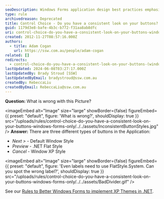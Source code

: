 ```yaml
---
seoDescription: Windows Forms application design best practices emphasize consistent button styles to create a cohesive user experience.
type: rule
archivedreason: Deprecated
title: Control Choice - Do you have a consistent look on your buttons? (Windows Forms Only)
guid: 1179d3e8-bafe-4b3c-b772-f31aa8ab8dfc
uri: control-choice-do-you-have-a-consistent-look-on-your-buttons-windows-forms-only
created: 2012-11-27T08:57:16.000Z
authors:
  - title: Adam Cogan
    url: https://ssw.com.au/people/adam-cogan
related: []
redirects:
  - control-choice-do-you-have-a-consistent-look-on-your-buttons-(windows-forms-only)
lastUpdated: 2024-06-08T03:27:17.000Z
lastUpdatedBy: Brady Stroud [SSW]
lastUpdatedByEmail: bradystroud@ssw.com.au
createdBy: RebeccaLiu
createdByEmail: RebeccaLiu@ssw.com.au
---
```


**Question:** What is wrong with this Picture?


<imageEmbed
  alt="Image"
  size="large"
  showBorder={false}
  figureEmbed={{
    preset: "default",
    figure: 'What is wrong?',
    shouldDisplay: true
  }}
  src="/uploads/rules/control-choice-do-you-have-a-consistent-look-on-your-buttons-windows-forms-only/../../assets/InconsistentButtonStyles.jpg"
/>
**Answer:** There are three different types of buttons in the Application:

- _Next &gt;_ - Default Window Style
- _Preview_ - .NET Flat Style
- _Cancel_ - Window XP Style


<imageEmbed
  alt="Image"
  size="large"
  showBorder={false}
  figureEmbed={{
    preset: "default",
    figure: 'Even labels need to use FlatStyle.System. Can you spot the wrong label?',
    shouldDisplay: true
  }}
  src="/uploads/rules/control-choice-do-you-have-a-consistent-look-on-your-buttons-windows-forms-only/../../assets/BadDivider.gif"
/>

See our [Rules to Better Windows Forms to implement XP Themes in .NET](http://www.ssw.com.au/ssw/Standards/Rules/RulesToBetterWindowsForms.aspx#XPThemes).

